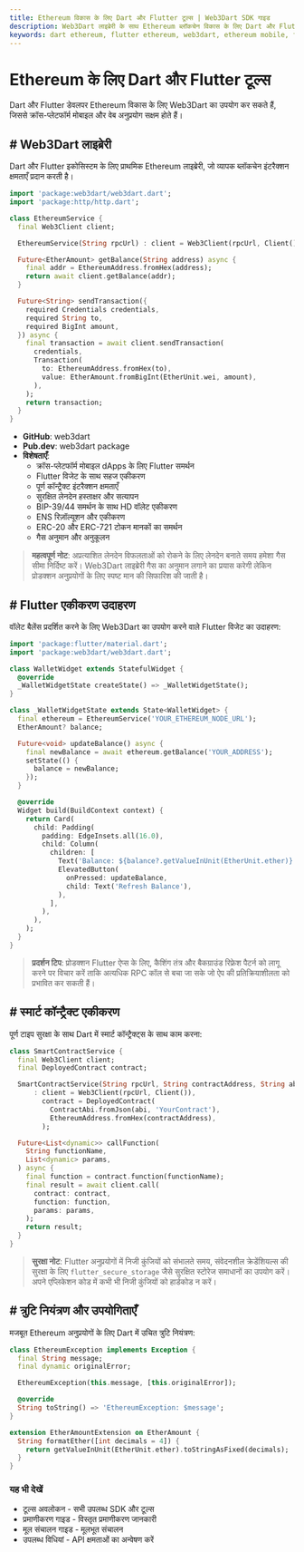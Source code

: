 ```yaml
---
title: Ethereum विकास के लिए Dart और Flutter टूल्स | Web3Dart SDK गाइड
description: Web3Dart लाइब्रेरी के साथ Ethereum ब्लॉकचेन विकास के लिए Dart और Flutter का उपयोग करने का पूरा गाइड, कोड उदाहरण और dApps के लिए मोबाइल एकीकरण पैटर्न
keywords: dart ethereum, flutter ethereum, web3dart, ethereum mobile, flutter blockchain, dart web3, flutter dapp development, ethereum flutter app, web3dart tutorial, cross-platform ethereum, mobile blockchain development, smart contract dart
---
```


# Ethereum के लिए Dart और Flutter टूल्स

Dart और Flutter डेवलपर Ethereum विकास के लिए Web3Dart का उपयोग कर सकते हैं, जिससे क्रॉस-प्लेटफॉर्म मोबाइल और वेब अनुप्रयोग सक्षम होते हैं।

<PayAttention category="Dart/Flutter" />

## # Web3Dart लाइब्रेरी

Dart और Flutter इकोसिस्टम के लिए प्राथमिक Ethereum लाइब्रेरी, जो व्यापक ब्लॉकचेन इंटरैक्शन क्षमताएँ प्रदान करती है।

```dart
import 'package:web3dart/web3dart.dart';
import 'package:http/http.dart';

class EthereumService {
  final Web3Client client;

  EthereumService(String rpcUrl) : client = Web3Client(rpcUrl, Client());

  Future<EtherAmount> getBalance(String address) async {
    final addr = EthereumAddress.fromHex(address);
    return await client.getBalance(addr);
  }

  Future<String> sendTransaction({
    required Credentials credentials,
    required String to,
    required BigInt amount,
  }) async {
    final transaction = await client.sendTransaction(
      credentials,
      Transaction(
        to: EthereumAddress.fromHex(to),
        value: EtherAmount.fromBigInt(EtherUnit.wei, amount),
      ),
    );
    return transaction;
  }
}
```

- **GitHub**: <Link to="https://github.com/simolus3/web3dart" target="_blank" absolute>web3dart</Link>
- **Pub.dev**: <Link to="https://pub.dev/packages/web3dart" target="_blank" absolute>web3dart package</Link>
- **विशेषताएँ**:
  - क्रॉस-प्लेटफॉर्म मोबाइल dApps के लिए Flutter समर्थन
  - Flutter विजेट के साथ सहज एकीकरण
  - पूर्ण कॉन्ट्रैक्ट इंटरैक्शन क्षमताएँ
  - सुरक्षित लेनदेन हस्ताक्षर और सत्यापन
  - BIP-39/44 समर्थन के साथ HD वॉलेट एकीकरण
  - ENS रिज़ॉल्यूशन और एकीकरण
  - ERC-20 और ERC-721 टोकन मानकों का समर्थन
  - गैस अनुमान और अनुकूलन

> **महत्वपूर्ण नोट**: अप्रत्याशित लेनदेन विफलताओं को रोकने के लिए लेनदेन बनाते समय हमेशा गैस सीमा निर्दिष्ट करें। Web3Dart लाइब्रेरी गैस का अनुमान लगाने का प्रयास करेगी लेकिन प्रोडक्शन अनुप्रयोगों के लिए स्पष्ट मान की सिफारिश की जाती है।

## # Flutter एकीकरण उदाहरण

वॉलेट बैलेंस प्रदर्शित करने के लिए Web3Dart का उपयोग करने वाले Flutter विजेट का उदाहरण:

```dart
import 'package:flutter/material.dart';
import 'package:web3dart/web3dart.dart';

class WalletWidget extends StatefulWidget {
  @override
  _WalletWidgetState createState() => _WalletWidgetState();
}

class _WalletWidgetState extends State<WalletWidget> {
  final ethereum = EthereumService('YOUR_ETHEREUM_NODE_URL');
  EtherAmount? balance;

  Future<void> updateBalance() async {
    final newBalance = await ethereum.getBalance('YOUR_ADDRESS');
    setState(() {
      balance = newBalance;
    });
  }

  @override
  Widget build(BuildContext context) {
    return Card(
      child: Padding(
        padding: EdgeInsets.all(16.0),
        child: Column(
          children: [
            Text('Balance: ${balance?.getValueInUnit(EtherUnit.ether)} ETH'),
            ElevatedButton(
              onPressed: updateBalance,
              child: Text('Refresh Balance'),
            ),
          ],
        ),
      ),
    );
  }
}
```

> **प्रदर्शन टिप**: प्रोडक्शन Flutter ऐप्स के लिए, कैशिंग तंत्र और बैकग्राउंड रिफ्रेश पैटर्न को लागू करने पर विचार करें ताकि अत्यधिक RPC कॉल से बचा जा सके जो ऐप की प्रतिक्रियाशीलता को प्रभावित कर सकती हैं।

## # स्मार्ट कॉन्ट्रैक्ट एकीकरण

पूर्ण टाइप सुरक्षा के साथ Dart में स्मार्ट कॉन्ट्रैक्ट्स के साथ काम करना:

```dart
class SmartContractService {
  final Web3Client client;
  final DeployedContract contract;

  SmartContractService(String rpcUrl, String contractAddress, String abi)
      : client = Web3Client(rpcUrl, Client()),
        contract = DeployedContract(
          ContractAbi.fromJson(abi, 'YourContract'),
          EthereumAddress.fromHex(contractAddress),
        );

  Future<List<dynamic>> callFunction(
    String functionName,
    List<dynamic> params,
  ) async {
    final function = contract.function(functionName);
    final result = await client.call(
      contract: contract,
      function: function,
      params: params,
    );
    return result;
  }
}
```

> **सुरक्षा नोट**: Flutter अनुप्रयोगों में निजी कुंजियों को संभालते समय, संवेदनशील क्रेडेंशियल्स की सुरक्षा के लिए `flutter_secure_storage` जैसे सुरक्षित स्टोरेज समाधानों का उपयोग करें। अपने एप्लिकेशन कोड में कभी भी निजी कुंजियों को हार्डकोड न करें।

## # त्रुटि नियंत्रण और उपयोगिताएँ

मजबूत Ethereum अनुप्रयोगों के लिए Dart में उचित त्रुटि नियंत्रण:

```dart
class EthereumException implements Exception {
  final String message;
  final dynamic originalError;

  EthereumException(this.message, [this.originalError]);

  @override
  String toString() => 'EthereumException: $message';
}

extension EtherAmountExtension on EtherAmount {
  String formatEther([int decimals = 4]) {
    return getValueInUnit(EtherUnit.ether).toStringAsFixed(decimals);
  }
}
```

### यह भी देखें

- <Link to="/docs/ethereum/tools/overview" title="Complete overview of available Ethereum development tools and SDKs">टूल्स अवलोकन</Link> - सभी उपलब्ध SDK और टूल्स
- <Link to="/docs/ethereum/authentication" title="Guide to authenticating with Ethereum nodes and API services">प्रमाणीकरण गाइड</Link> - विस्तृत प्रमाणीकरण जानकारी
- <Link to="/docs/ethereum/basic-operations" title="Learn fundamental Ethereum blockchain operations for developers">मूल संचालन गाइड</Link> - मूलभूत संचालन
- <Link to="/docs/ethereum/all-methods" title="Complete reference of all available Ethereum API methods">उपलब्ध विधियां</Link> - API क्षमताओं का अन्वेषण करें
